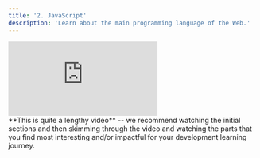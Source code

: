 ```yaml
---
title: '2. JavaScript'
description: 'Learn about the main programming language of the Web.'
---
```


<iframe
  className="w-full aspect-video rounded-lg"
  src="https://www.youtube.com/embed/jS4aFq5-91M"
  title="ZBD Dev - JavaScript"
  frameborder="0"
  allow="accelerometer; fullscreen; autoplay; clipboard-write; encrypted-media; gyroscope; picture-in-picture"
  allowfullscreen
></iframe>

<br />
<Tip>**This is quite a lengthy video** -- we recommend watching the initial sections and then skimming through the video and watching the parts that you find most interesting and/or impactful for your development learning journey.</Tip>